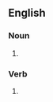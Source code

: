 ==English==

===Noun===
{{head|en|noun form}}

# {{plural of|en|grumble}}

===Verb===
{{head|en|verb form}}

# {{en-third-person singular of|grumble}}
